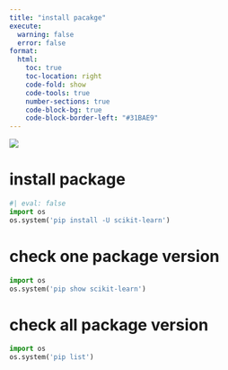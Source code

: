 ```yaml
---
title: "install pacakge"
execute:
  warning: false
  error: false
format:
  html:
    toc: true
    toc-location: right
    code-fold: show
    code-tools: true
    number-sections: true
    code-block-bg: true
    code-block-border-left: "#31BAE9"
---
```


![](images/1.png)

# install package

```python
#| eval: false
import os
os.system('pip install -U scikit-learn')


```

# check one package version

```python
import os
os.system('pip show scikit-learn')
```

# check all package version

```python
import os
os.system('pip list')

```





